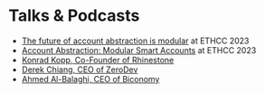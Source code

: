 # Talks & Podcasts

- [The future of account abstraction is modular](https://www.youtube.com/watch?v=DP_ThXdPazY) at ETHCC 2023
- [Account Abstraction: Modular Smart Accounts](https://www.youtube.com/watch?v=NvDmhyb0O6A) at ETHCC 2023
- [Konrad Kopp, Co-Founder of Rhinestone](https://open.spotify.com/episode/3rlCBdKg9CBh4lsY210ko8)
- [Derek Chiang, CEO of ZeroDev](https://open.spotify.com/episode/0Y9a3SAhizJq0Lg6TzM4KO?si=b8c9ff0ff1514487)
- [Ahmed Al-Balaghi, CEO of Biconomy](https://open.spotify.com/episode/114i9xGwQiJv4WSBnkBZrM?si=afb04a6fcb39413a)
